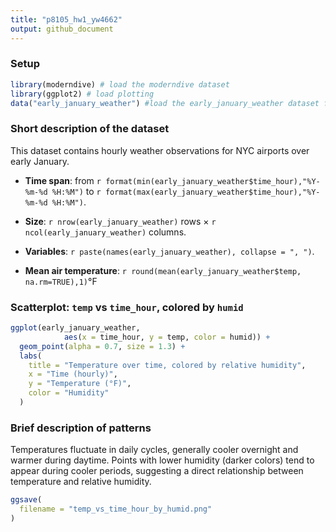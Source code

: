 ```yaml
---
title: "p8105_hw1_yw4662"
output: github_document
---
```

### Setup
```r
library(moderndive) # load the moderndive dataset
library(ggplot2) # load plotting
data("early_january_weather") #load the early_january_weather dataset from moderndive data
```

### Short description of the dataset
This dataset contains hourly weather observations for NYC airports over early January.

* **Time span**: from `r format(min(early_january_weather$time_hour),"%Y-%m-%d %H:%M")` to `r format(max(early_january_weather$time_hour),"%Y-%m-%d %H:%M")`.

* **Size**: `r nrow(early_january_weather)` rows $\times$ `r ncol(early_january_weather)` columns.

* **Variables**: `r paste(names(early_january_weather), collapse = ", ")`.

* **Mean air temperature**: `r round(mean(early_january_weather$temp, na.rm=TRUE),1)`°F

### Scatterplot: `temp` vs `time_hour`, colored by `humid`
```r
ggplot(early_january_weather,
            aes(x = time_hour, y = temp, color = humid)) +
  geom_point(alpha = 0.7, size = 1.3) +
  labs(
    title = "Temperature over time, colored by relative humidity",
    x = "Time (hourly)",
    y = "Temperature (°F)",
    color = "Humidity"
  )
```

### Brief description of patterns
Temperatures fluctuate in daily cycles, generally cooler overnight and warmer during daytime. Points with lower humidity (darker colors) tend to appear during cooler periods, suggesting a direct relationship between temperature and relative humidity.

```r
ggsave(
  filename = "temp_vs_time_hour_by_humid.png"
)
```

